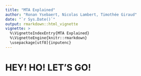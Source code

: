 ```yaml
---
title: "MTA Explained"
author: "Ronan Ysebaert, Nicolas Lambert, Timothée Giraud"
date: "`r Sys.Date()`"
output: rmarkdown::html_vignette
vignette: >
  %\VignetteIndexEntry{MTA Explained}
  %\VignetteEngine{knitr::rmarkdown}
  \usepackage[utf8]{inputenc}
---
```


# HEY! HO! LET'S GO! 